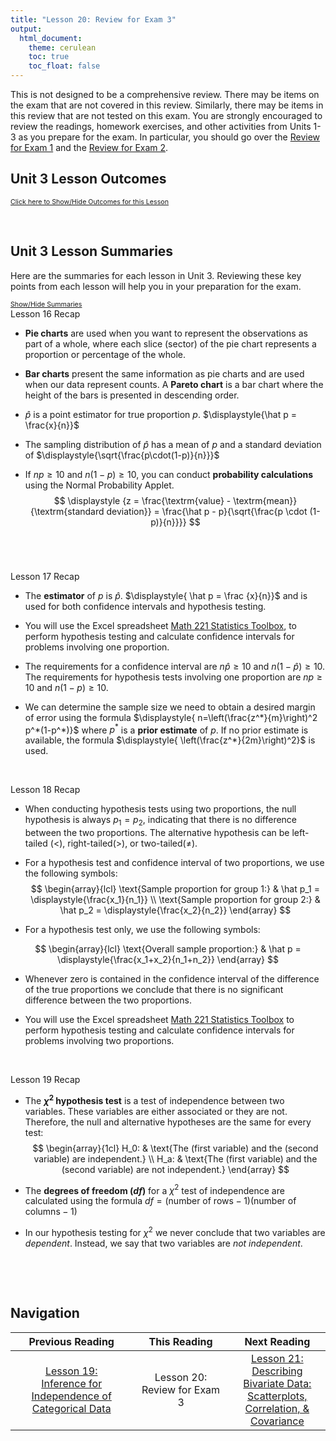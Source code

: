 ```yaml
---
title: "Lesson 20: Review for Exam 3"
output: 
  html_document:
    theme: cerulean
    toc: true
    toc_float: false
---
```


<script type="text/javascript">
 function showhide(id) {
    var e = document.getElementById(id);
    e.style.display = (e.style.display == 'block') ? 'none' : 'block';
 }
</script>


This is not designed to be a comprehensive review.  There may be items on the exam that are not covered in this review.  Similarly, there may be items in this review that are not tested on this exam.  You are strongly encouraged to review the readings, homework exercises, and other activities from Units 1-3 as you prepare for the exam. In particular, you should go over the [Review for Exam 1](Lesson08.html){target="_blank"} and the [Review for Exam 2](Lesson15.html){target="_blank"}. 

<!-- Use the <span style="font-variant:small-caps"> -->
<!-- [[Index]]</span> to review definitions of important terms. 
Index needs to be built-->

## Unit 3 Lesson Outcomes

<a href="javascript:showhide('oc')"><span style="font-size:8pt;">Click here to Show/Hide Outcomes for this Lesson</span></a>
<div id="oc" style="display:none;">
The expectation on the exam is the following outcomes. You should be able to do:

- All of the Outcomes from Lesson 08 (Unit 1) and Lesson 15 (Unit 2)
- Calculate and interpret a sample proportion.
- Summarize categorical data with a bar or pie chart. 
- Determine the mean, standard deviation and shape of a distribution of sample proportions.
- Calculate probabilities using a distribution of sample proportions.
- Confidence Intervals: 
    + Determining correct confidence interval for a given scenario. 
    + Calculate and interpret a confidence interval given a confidence level and a given parameter.
    + Identify a point estimate and margin of error for a given confidence interval.
    + Show the appropriate connections between the numerical and graphical summaries that support a confidence interval. 
    + Check the requirements for a confidence interval.
    + Calculate a confidence interval for a comparison of two proportions. 
- Conduct a Hypothesis Test for
    + A single mean with σ known.
    + A single mean with σ unknown.
    + Difference of two means with dependent samples.
    + The mean of differences with dependent samples.
    + Several means (ANOVA).
    + A single proportion.
    + A comparison of two proportions.
    + Test of Independence for categorical data.
    + A goodness of fitness test.
- Hypothesis Testing
    + Determining correct hypothesis test for a given scenario
    + State the null and alternative hypothesis for the chosen test. 
    + Calculate the test-statistic and p-value of the hypothesis test.
    + Assess the statistical significance by comparing the p-value to the α-level.
    + Check the requirements for the hypothesis test.
    + Show the appropriate connections between the numerical and graphical summaries that support a hypothesis test. 
    + Draw a correct conclusion for a hypothesis test.
</div>
<br>

## Unit 3 Lesson Summaries

Here are the summaries for each lesson in Unit 3. Reviewing these key points from each lesson will help you in your preparation for the exam.

<a href="javascript:showhide('ls')"><span style="font-size:8pt;">Show/Hide Summaries</span></a>
<div id="ls" >

<div class="RecapHeading">Lesson 16 Recap</div>
<div class="Summary">

- **Pie charts** are used when you want to represent the observations as part of a whole, where each slice (sector) of the pie chart represents a proportion or percentage of the whole.

- **Bar charts** present the same information as pie charts and are used when our data represent counts. A **Pareto chart** is a bar chart where the height of the bars is presented in descending order.

- $\hat p$ is a point estimator for true proportion $p$. $\displaystyle{\hat p = \frac{x}{n}}$

- The sampling distribution of $\hat p$ has a mean of $p$ and a standard deviation of $\displaystyle{\sqrt{\frac{p\cdot(1-p)}{n}}}$

- If $np \ge 10$ and $n(1-p) \ge 10$, you can conduct **probability calculations** using the Normal Probability Applet.
$$
\displaystyle {z = \frac{\textrm{value} - \textrm{mean}}{\textrm{standard deviation}}
= \frac{\hat p - p}{\sqrt{\frac{p \cdot (1-p)}{n}}}}
$$
<br>
</div>
<br>

<div class="RecapHeading">Lesson 17 Recap</div>
<div class="Summary">

- The **estimator** of $p$ is $\hat p$. $\displaystyle{ \hat p = \frac {x}{n}}$ and is used for both confidence intervals and hypothesis testing.

- You will use the Excel spreadsheet [Math 221 Statistics Toolbox](./Data/Math221StatisticsToolbox.xlsx), to perform hypothesis testing and calculate confidence intervals for problems involving one proportion.

- The requirements for a confidence interval are $n \hat p \ge 10$ and $n(1-\hat p) \ge 10$. The requirements for hypothesis tests involving one proportion are $np\ge10$ and $n(1-p)\ge10$.

- We can determine the sample size we need to obtain a desired margin of error using the formula $\displaystyle{ n=\left(\frac{z^*}{m}\right)^2 p^*(1-p^*)}$ where $p^*$ is a **prior estimate** of $p$. If no prior estimate is available, the formula $\displaystyle{ \left(\frac{z^*}{2m}\right)^2}$ is used.
<br>
</div>
<br>

<div class="RecapHeading">Lesson 18 Recap</div>
<div class="Summary">

- When conducting hypothesis tests using two proportions, the null hypothesis is always $p_1=p_2$, indicating that there is no difference between the two proportions. The alternative hypothesis can be left-tailed ($<$), right-tailed($>$), or two-tailed($\ne$).

- For a hypothesis test and confidence interval of two proportions, we use the following symbols:
$$
\begin{array}{lcl}
\text{Sample proportion for group 1:} & \hat p_1 = \displaystyle{\frac{x_1}{n_1}} \\
\text{Sample proportion for group 2:} & \hat p_2 = \displaystyle{\frac{x_2}{n_2}}
\end{array}
$$

- For a hypothesis test only, we use the following symbols:

$$
\begin{array}{lcl}
\text{Overall sample proportion:} & \hat p = \displaystyle{\frac{x_1+x_2}{n_1+n_2}}
\end{array}
$$

- Whenever zero is contained in the confidence interval of the difference of the true proportions we conclude that there is no significant difference between the two proportions.

- You will use the Excel spreadsheet [Math 221 Statistics Toolbox](./Data/Math221StatisticsToolbox.xlsx) to perform hypothesis testing and calculate confidence intervals for problems involving two proportions.
<br>
</div>
<br>

<div class="RecapHeading">Lesson 19 Recap</div>
<div class="Summary">

- The **$\chi^2$ hypothesis test** is a test of independence between two variables. These variables are either associated or they are not. Therefore, the null and alternative hypotheses are the same for every test:
$$
\begin{array}{1cl}
H_0: & \text{The (first variable) and the (second variable) are independent.} \\
H_a: & \text{The (first variable) and the (second variable) are not independent.}
\end{array}
$$

- The **degrees of freedom ($df$)** for a $\chi^2$ test of independence are calculated using the formula $df=(\text{number of rows}-1)(\text{number of columns}-1)$

- In our hypothesis testing for $\chi^2$ we never conclude that two variables are *dependent*. Instead, we say that two variables are *not independent*.
<br>
</div>
<br>
</div>
<br>


## Navigation

<center>
| **Previous Reading** | **This Reading** | **Next Reading** |
| :------------------: | :--------------: | :--------------: |
| [Lesson 19: <br> Inference for Independence of Categorical Data](Lesson19.html) | Lesson 20: <br> Review for Exam 3 | [Lesson 21: <br> Describing Bivariate Data: Scatterplots, Correlation, & Covariance](Lesson21.html) |
</center>

